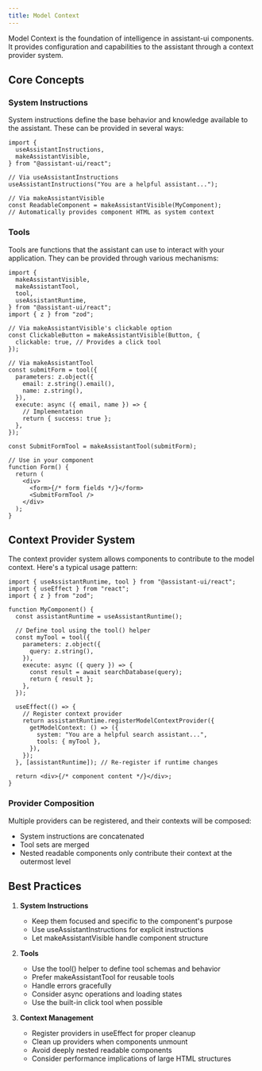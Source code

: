 ```yaml
---
title: Model Context
---
```


Model Context is the foundation of intelligence in assistant-ui components. It provides configuration and capabilities to the assistant through a context provider system.

## Core Concepts

### System Instructions

System instructions define the base behavior and knowledge available to the assistant. These can be provided in several ways:

```tsx
import {
  useAssistantInstructions,
  makeAssistantVisible,
} from "@assistant-ui/react";

// Via useAssistantInstructions
useAssistantInstructions("You are a helpful assistant...");

// Via makeAssistantVisible
const ReadableComponent = makeAssistantVisible(MyComponent);
// Automatically provides component HTML as system context
```

### Tools

Tools are functions that the assistant can use to interact with your application. They can be provided through various mechanisms:

```tsx
import {
  makeAssistantVisible,
  makeAssistantTool,
  tool,
  useAssistantRuntime,
} from "@assistant-ui/react";
import { z } from "zod";

// Via makeAssistantVisible's clickable option
const ClickableButton = makeAssistantVisible(Button, {
  clickable: true, // Provides a click tool
});

// Via makeAssistantTool
const submitForm = tool({
  parameters: z.object({
    email: z.string().email(),
    name: z.string(),
  }),
  execute: async ({ email, name }) => {
    // Implementation
    return { success: true };
  },
});

const SubmitFormTool = makeAssistantTool(submitForm);

// Use in your component
function Form() {
  return (
    <div>
      <form>{/* form fields */}</form>
      <SubmitFormTool />
    </div>
  );
}
```

## Context Provider System

The context provider system allows components to contribute to the model context. Here's a typical usage pattern:

```tsx
import { useAssistantRuntime, tool } from "@assistant-ui/react";
import { useEffect } from "react";
import { z } from "zod";

function MyComponent() {
  const assistantRuntime = useAssistantRuntime();

  // Define tool using the tool() helper
  const myTool = tool({
    parameters: z.object({
      query: z.string(),
    }),
    execute: async ({ query }) => {
      const result = await searchDatabase(query);
      return { result };
    },
  });

  useEffect(() => {
    // Register context provider
    return assistantRuntime.registerModelContextProvider({
      getModelContext: () => ({
        system: "You are a helpful search assistant...",
        tools: { myTool },
      }),
    });
  }, [assistantRuntime]); // Re-register if runtime changes

  return <div>{/* component content */}</div>;
}
```

### Provider Composition

Multiple providers can be registered, and their contexts will be composed:

- System instructions are concatenated
- Tool sets are merged
- Nested readable components only contribute their context at the outermost level

## Best Practices

1. **System Instructions**

   - Keep them focused and specific to the component's purpose
   - Use useAssistantInstructions for explicit instructions
   - Let makeAssistantVisible handle component structure

2. **Tools**

   - Use the tool() helper to define tool schemas and behavior
   - Prefer makeAssistantTool for reusable tools
   - Handle errors gracefully
   - Consider async operations and loading states
   - Use the built-in click tool when possible

3. **Context Management**
   - Register providers in useEffect for proper cleanup
   - Clean up providers when components unmount
   - Avoid deeply nested readable components
   - Consider performance implications of large HTML structures
